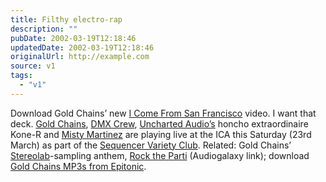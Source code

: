 ```yaml
---
title: Filthy electro-rap
description: ""
pubDate: 2002-03-19T12:18:46
updatedDate: 2002-03-19T12:18:46
originalUrl: http://example.com
source: v1
tags:
  - "v1"
---
```


Download Gold Chains&#8217; new [I Come From San Francisco][1] video. I want that deck. [Gold Chains][2], [DMX Crew][3], [Uncharted Audio&#8217;s][4] honcho extraordinaire Kone-R and [Misty Martinez][5] are playing live at the ICA this Saturday (23rd March) as part of the [Sequencer Variety Club][6]. Related: Gold Chains&#8217; [Stereolab][7]-sampling anthem, [Rock the Parti][8] (Audiogalaxy link); download [Gold Chains MP3s from Epitonic][9].

[1]: http://www.musork.com/gcvideo/
[2]: http://www.gold-chains-worldwide.com/
[3]: http://www.dmxkrew.dircon.co.uk/main/dmx/df1.htm "performing their live pop show for the first time in the UK"
[4]: http://www.unchartedaudio.com/
[5]: http://pages.ripco.net/%7Enailhead/misty/ "the Gold Chains site says she's playing - she might not"
[6]: http://www.ica.org.uk/index.cfm?articleid=2743
[7]: http://www.stereolab.co.uk "samples Crest from 'Transient Random-Noise Bursts With Announcements'"
[8]: http://www.audiogalaxy.com/list/searches.php?searchStr=gold+chains+rock+the+parti
[9]: http://www.epitonic.com/artists/goldchains.html
